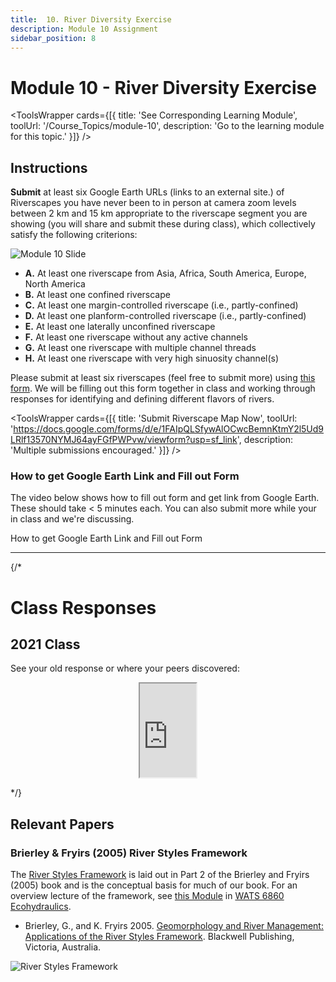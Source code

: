 ```yaml
---
title: 	10. River Diversity Exercise
description: Module 10 Assignment
sidebar_position: 8
---
```



# Module 10 - River Diversity Exercise

<ToolsWrapper
  cards={[{
    title: 'See Corresponding Learning Module',
    toolUrl: '/Course_Topics/module-10',
    description: 'Go to the learning module for this topic.'
  }]}
/>

## Instructions

**Submit** at least six Google Earth URLs (links to an external site.) of Riverscapes you have never been to in person at camera zoom levels between 2 km and 15 km appropriate to the riverscape segment you are showing (you will share and submit these during class), which collectively satisfy the following criterions:

![Module 10 Slide](/images/slides/Module10.png)
- **A.** At least one riverscape from Asia, Africa, South America, Europe, North America
- **B.** At least one confined riverscape
- **C.** At least one margin-controlled riverscape (i.e., partly-confined)
- **D.** At least one planform-controlled riverscape (i.e., partly-confined)
- **E.** At least one laterally unconfined riverscape
- **F.** At least one riverscape without any active channels
- **G.** At least one riverscape with multiple channel threads
- **H.** At least one riverscape with very high sinuosity channel(s)

Please submit at least six riverscapes (feel free to submit more) using [this form](https://docs.google.com/forms/d/e/1FAIpQLSfywAlOCwcBemnKtmY2l5Ud9LRlf13570NYMJ64ayFGfPWPvw/viewform?usp=sf_link). We will be filling out this form together in class and working through responses for identifying and defining different flavors of rivers. 


<ToolsWrapper
  cards={[{
    title: 'Submit Riverscape Map Now',
    toolUrl: 'https://docs.google.com/forms/d/e/1FAIpQLSfywAlOCwcBemnKtmY2l5Ud9LRlf13570NYMJ64ayFGfPWPvw/viewform?usp=sf_link',
    description: 'Multiple submissions encouraged.'
  }]}
/>



 
### How to get Google Earth Link and Fill out Form
The video below shows how to fill out form and get link from Google Earth.  These should take < 5 minutes each. You can also submit more while your in class and we're discussing. 
<YouTubeEmbed videoId="dI_8STUWcsk" />

How to get Google Earth Link and Fill out Form






------
{/* 
# Class Responses

## 2021 Class
See your old response or where  your peers discovered:
<div align="center">
<iframe src="https://docs.google.com/spreadsheets/d/e/2PACX-1vSf6PfJeeczXD7wlWXqBXYFLdSnStLHpjAu29P4KcuxA48sSaqtuvmqtqf9nSBEnDPzQK9LOtetll_H/pubhtml?gid=1930639362&amp;single=true&amp;widget=true&amp;headers=false" width="90"></iframe>
</div>

*/}

## Relevant Papers

### Brierley & Fryirs (2005) River Styles Framework

 The [River Styles Framework](https://riverstyles.com/) is laid out in Part 2 of the Brierley and Fryirs (2005) book and is the conceptual basis for much of our book. For an overview lecture of the framework, see [this Module](https://restoration-usu.github.io/Ecohydraulics/Modules/RiverStyles.html) in [WATS 6860 Ecohydraulics](https://restoration-usu.github.io/Ecohydraulics/).
-  Brierley, G., and K. Fryirs 2005. [Geomorphology and River Management: Applications of the River Styles Framework](https://www.wiley.com/en-au/Geomorphology+and+River+Management%3A+Applications+of+the+River+Styles+Framework-p-9781405115162). Blackwell Publishing, Victoria, Australia. 

![River Styles Framework](/images/covers/RiverStyles.jpg)